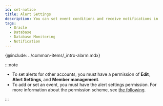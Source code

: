 ```yaml
---
id: set-notice
title: Alert Settings
description: You can set event conditions and receive notifications in various forms.
tags:
  - Oracle
  - Database
  - Database Monitoring
  - Notification
---
```


{@include: ../common-items/_intro-alarm.mdx}

:::note

-   To set alerts for other accounts, you must have a permission of **Edit**, **Alert Settings**, and **Member management**.
-   To add or set an event, you must have the alert settings permission. For more information about the permission scheme, see [the following](../project/project-structure).

:::
